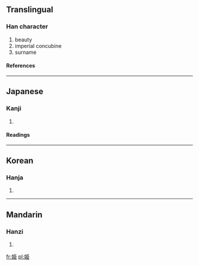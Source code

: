 {{see|姬}}<!-- may be replaced by zh-forms -->

==Translingual==
===Han character===
{{Han char|rn=38|rad=女|as=06|sn=9|four=|canj=女尸中中 (VSLL), X女尸中中 (XVSLL)}}
# beauty
# imperial concubine
# surname
====References====
{{Han ref|kx=0260.220|dkj=06229|dj=0526.210|hdz=21043.040|uh=59EB|ud=23019}}
----
==Japanese==
===Kanji===
{{ja-kanji|grade=c|rs=女06}}
# {{defn|Japanese}}
====Readings====
{{ja-readings|on=[[き]] (ki)|kun=[[ひめ]] (hime)}}
----
==Korean==
===Hanja===
{{ko-hanja|hangeul=희|rv=hui|mr=hŭi}}
# {{defn|Korean}}
----
==Mandarin==
===Hanzi===
{{cmn-hanzi|pin=[[jī]] (ji1)|wg=chi<sup>1</sup>}}
# {{defn|Mandarin}}

[[fr:姫]]
[[pl:姫]]